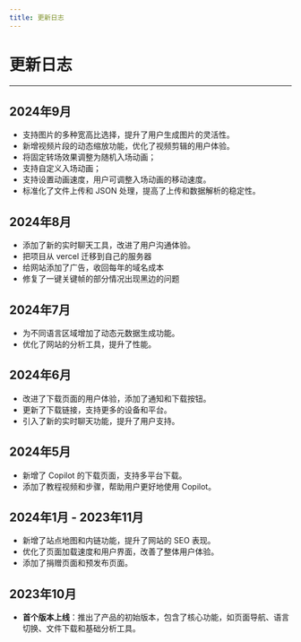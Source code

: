 ```yaml
---
title: 更新日志
---
```


# 更新日志

----

## 2024年9月
- 支持图片的多种宽高比选择，提升了用户生成图片的灵活性。
- 新增视频片段的动态缩放功能，优化了视频剪辑的用户体验。
- 将固定转场效果调整为随机入场动画；
- 支持自定义入场动画；
- 支持设置动画速度，用户可调整入场动画的移动速度。
- 标准化了文件上传和 JSON 处理，提高了上传和数据解析的稳定性。

## 2024年8月
- 添加了新的实时聊天工具，改进了用户沟通体验。
- 把项目从 vercel 迁移到自己的服务器
- 给网站添加了广告，收回每年的域名成本
- 修复了一键关键帧的部分情况出现黑边的问题

## 2024年7月
- 为不同语言区域增加了动态元数据生成功能。
- 优化了网站的分析工具，提升了性能。

## 2024年6月
- 改进了下载页面的用户体验，添加了通知和下载按钮。
- 更新了下载链接，支持更多的设备和平台。
- 引入了新的实时聊天功能，提升了用户支持。

## 2024年5月
- 新增了 Copilot 的下载页面，支持多平台下载。
- 添加了教程视频和步骤，帮助用户更好地使用 Copilot。

## 2024年1月 - 2023年11月
- 新增了站点地图和内链功能，提升了网站的 SEO 表现。
- 优化了页面加载速度和用户界面，改善了整体用户体验。
- 添加了捐赠页面和预发布页面。

## 2023年10月
- **首个版本上线**：推出了产品的初始版本，包含了核心功能，如页面导航、语言切换、文件下载和基础分析工具。

